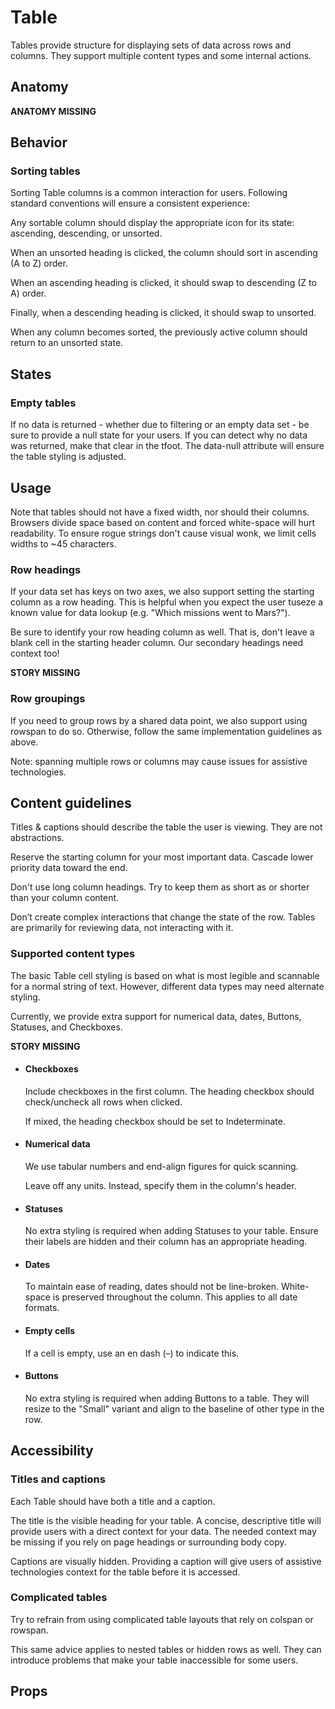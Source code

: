 
# Table

Tables provide structure for displaying sets of data across rows and columns. They support multiple content types and some internal actions.

## Anatomy

**ANATOMY MISSING**

## Behavior

### Sorting tables

Sorting Table columns is a common interaction for users. Following standard conventions will ensure a consistent experience:

Any sortable column should display the appropriate icon for its state: ascending, descending, or unsorted.

When an unsorted heading is clicked, the column should sort in ascending (A to Z) order.

When an ascending heading is clicked, it should swap to descending (Z to A) order.

Finally, when a descending heading is clicked, it should swap to unsorted.

When any column becomes sorted, the previously active column should return to an unsorted state.

<Canvas>
  <Story id="components-table--default" />
</Canvas>

## States

### Empty tables

If no data is returned - whether due to filtering or an empty data set - be sure to provide a null state for your users. If you can detect why no data was returned, make that clear in the tfoot.
The data-null attribute will ensure the table styling is adjusted.

<Canvas>
  <Story id="components-table--empty-table" />
</Canvas>

## Usage

Note that tables should not have a fixed width, nor should their columns. Browsers divide space based on content and forced white-space will hurt readability. To ensure rogue strings don't cause visual wonk, we limit cells widths to ~45 characters.

### Row headings

If your data set has keys on two axes, we also support setting the starting column as a row heading. This is helpful when you expect the user tuseze a known value for data lookup (e.g. "Which missions went to Mars?").

Be sure to identify your row heading column as well. That is, don't leave a blank cell in the starting header column. Our secondary headings need context too!

**STORY MISSING**

### Row groupings

If you need to group rows by a shared data point, we also support using rowspan to do so. Otherwise, follow the same implementation guidelines as above.

Note: spanning multiple rows or columns may cause issues for assistive technologies.

<Canvas>
  <Story id="components-table--row-grouping" />
</Canvas>

## Content guidelines

Titles & captions should describe the table the user is viewing. They are not abstractions.

Reserve the starting column for your most important data. Cascade lower priority data toward the end.

Don't use long column headings. Try to keep them as short as or shorter than your column content.

Don’t create complex interactions that change the state of the row. Tables are primarily for reviewing data, not interacting with it.

### Supported content types

The basic Table cell styling is based on what is most legible and scannable for a normal string of text. However, different data types may need alternate styling.

Currently, we provide extra support for numerical data, dates, Buttons, Statuses, and Checkboxes.

**STORY MISSING**

<ul>
<li class="desc-counter--item">

<h4 class="desc-counter--title">Checkboxes</h4>

Include checkboxes in the first column. The heading checkbox should check/uncheck all rows when clicked.

If mixed, the heading checkbox should be set to Indeterminate.

</li>
<li class="desc-counter--item">

<h4 class="desc-counter--title">Numerical data</h4>

We use tabular numbers and end-align figures for quick scanning.

Leave off any units. Instead, specify them in the column's header.

</li>
<li class="desc-counter--item">

<h4 class="desc-counter--title">Statuses</h4>

No extra styling is required when adding Statuses to your table. Ensure their labels are hidden and their column has an appropriate heading.

</li>
<li class="desc-counter--item">

<h4 class="desc-counter--title">Dates</h4>

To maintain ease of reading, dates should not be line-broken. White-space is preserved throughout the column. This applies to all date formats.

</li>
<li class="desc-counter--item">

<h4 class="desc-counter--title">Empty cells</h4>

If a cell is empty, use an en dash (–) to indicate this.

</li>
<li class="desc-counter--item">

<h4 class="desc-counter--title">Buttons</h4>

No extra styling is required when adding Buttons to a table. They will resize to the "Small" variant and align to the baseline of other type in the row.

</li>
</ul>

## Accessibility

### Titles and captions

Each Table should have both a title and a caption.

The title is the visible heading for your table. A concise, descriptive title will provide users with a direct context for your data. The needed context may be missing if you rely on page headings or surrounding body copy.

Captions are visually hidden. Providing a caption will give users of assistive technologies context for the table before it is accessed.

### Complicated tables

Try to refrain from using complicated table layouts that rely on colspan or rowspan.

This same advice applies to nested tables or hidden rows as well. They can introduce problems that make your table inaccessible for some users.

## Props

<ArgsTable />

<ThemeTable componentThemeReducer={theme} />
